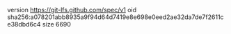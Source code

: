 version https://git-lfs.github.com/spec/v1
oid sha256:a078201abb8935a9f94d64d7419e8e698e0eed2ae32da7de7f2611ce38dbd6c4
size 6690
